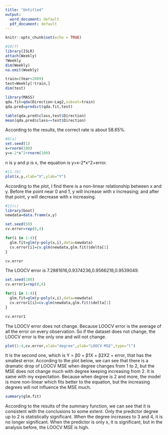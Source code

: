 ```yaml
---
title: "Untitled"
output:
  word_document: default
  pdf_document: default
---
```


```r
knitr::opts_chunk$set(echo = TRUE)
```

```r
#10(f)
library(ISLR)
attach(Weekly)
?Weekly
dim(Weekly)
na.omit(Weekly)

train=(Year<2009)
test=Weekly[!train,]
dim(test)

library(MASS)
qda.fit=qda(Direction~Lag2,subset=train)
qda.pred=predict(qda.fit,test)

table(qda.pred$class,test$Direction)
mean(qda.pred$class==test$Direction)
```
According to the results, the correct rate is about 58.65%.

```r
#8(a)
set.seed(1)
x=rnorm(100)
y=x-2*x^2+rnorm(100)

```
n is y and p is x, the equation is y=x-2*x^2+error.

```r
#11.(b)
plot(x,y,xlab="X",ylab="Y")
```
According to the plot, I find there is a non-linear relationship between x and y. Before the point near 0 and 1, y will increase with x increasing; and after that point, y will decrease with x increasing.

```r
#11(c)
library(boot)
newdata=data.frame(x,y)

set.seed(50)
cv.error=rep(0,4)

for(i in 1:4){
  glm.fit=glm(y~poly(x,i),data=newdata)
  cv.error[i]=cv.glm(newdata,glm.fit)$delta[1]
}

cv.error
```
The LOOCV error is 7.2881616,0.9374236,0.9566218,0.9539049.

```r
set.seed(100)
cv.error1=rep(0,4)

for(i in 1:4){
  glm.fit=glm(y~poly(x,i),data=newdata)
  cv.error1[i]=cv.glm(newdata,glm.fit)$delta[1]
}

cv.error1
```
The LOOCV error does not change. Because LOOCV error is the average of all the error on every observation. So if the dataset does not change, the LOOCV error is the only one and will not change.
```r
plot(1:4,cv.error,xlab="degree",ylab="LOOCV MSE",type="l")

```
It is the second one, which is Y = β0 + β1X + β2X2 + error, that has the smallest error.
According to the plot below, we can see that there is a dramatic drop of LOOCV MSE when degree changes from 1 to 2, but the MSE does not change much with degree keeping increasing from 2. It is same with my expectation. Because when degree is 2 and more, the model is more non-linear which fits better to the equation, but the increasing degrees will not influence the MSE much.

```r
summary(glm.fit)
```
According to the results of the summary function, we can see that it is consistent with the conclusions to some extent. Only the predictor degree up to 2 is statistically significant. When the degree increases to 3 and 4, it is no longer significant. When the predictor is only x, it is significant, but in the analysis before, the LOOCV MSE is high.